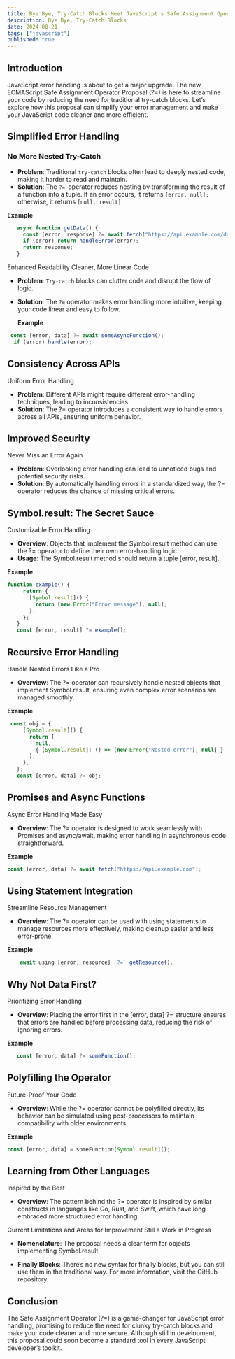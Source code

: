 ```yaml
---
title: Bye Bye, Try-Catch Blocks Meet JavaScript's Safe Assignment Operator Proposal😉
description: Bye Bye, Try-Catch Blocks
date: 2024-08-21
tags: ["javascript"]
published: true
---
```


## **Introduction**

JavaScript error handling is about to get a major upgrade. The new ECMAScript
Safe Assignment Operator Proposal (?=) is here to streamline your code by
reducing the need for traditional try-catch blocks. Let’s explore how this
proposal can simplify your error management and make your JavaScript code cleaner
and more efficient.

## **Simplified Error Handling**

### **No More Nested Try-Catch**

- **Problem**: Traditional `try-catch` blocks often lead to deeply nested code, making
  it harder to read and maintain.
- **Solution**: The `?= `operator reduces nesting by transforming the result of a function
  into a tuple. If an error occurs, it returns `[error, null];` otherwise, it returns `[null, result]`.

**Example**

```js
   async function getData() {
     const [error, response] ?= await fetch("https://api.example.com/data");
     if (error) return handleError(error);
     return response;
   }
```

Enhanced Readability
Cleaner, More Linear Code

- **Problem**: `Try-catch` blocks can clutter code and disrupt the flow of logic.
- **Solution**: The `?=` operator makes error handling more intuitive, keeping your
  code linear and easy to follow.

  **Example**

```js
 const [error, data] ?= await someAsyncFunction();
  if (error) handle(error);
```

## **Consistency Across APIs**

Uniform Error Handling

- **Problem**: Different APIs might require different error-handling techniques, leading to inconsistencies.
- **Solution**: The ?= operator introduces a consistent way to handle errors across all APIs, ensuring uniform behavior.

## **Improved Security**

Never Miss an Error Again

- **Problem**: Overlooking error handling can lead to unnoticed bugs and potential security risks.
- **Solution**: By automatically handling errors in a standardized way, the ?= operator reduces the chance of missing critical errors.

## **Symbol.result: The Secret Sauce**

Customizable Error Handling

- **Overview**: Objects that implement the Symbol.result method can use the ?= operator to define their own error-handling logic.
- **Usage**: The Symbol.result method should return a tuple [error, result].

**Example**

```js
function example() {
     return {
       [Symbol.result]() {
         return [new Error("Error message"), null];
       },
     };
   }
   const [error, result] ?= example();
```

## **Recursive Error Handling**

Handle Nested Errors Like a Pro

- **Overview**: The ?= operator can recursively handle nested objects that implement Symbol.result, ensuring even complex error scenarios are managed smoothly.

**Example**

```js
 const obj = {
     [Symbol.result]() {
       return [
         null,
         { [Symbol.result]: () => [new Error("Nested error"), null] }
       ];
     },
   };
   const [error, data] ?= obj;
```

## **Promises and Async Functions**

Async Error Handling Made Easy

- **Overview**: The ?= operator is designed to work seamlessly with Promises
  and async/await, making error handling in asynchronous code straightforward.

**Example**

```js
const [error, data] ?= await fetch("https://api.example.com");
```

## **Using Statement Integration**

Streamline Resource Management

- **Overview**: The ?= operator can be used with using statements to manage
  resources more effectively, making cleanup easier and less error-prone.

**Example**

```js
    await using [error, resource] `?=` getResource();
```

## **Why Not Data First?**

Prioritizing Error Handling

- **Overview**: Placing the error first in the [error, data] ?= structure ensures that errors
  are handled before processing data, reducing the risk of ignoring errors.

**Example**

```js
   const [error, data] ?= someFunction();
```

## **Polyfilling the Operator**

Future-Proof Your Code

- **Overview**: While the ?= operator cannot be polyfilled directly, its behavior can be
  simulated using post-processors to maintain compatibility with older environments.

**Example**

```js
const [error, data] = someFunction[Symbol.result]();
```

## **Learning from Other Languages**

Inspired by the Best

- **Overview**: The pattern behind the ?= operator is inspired by similar constructs in languages
  like Go, Rust, and Swift, which have long embraced more structured error handling.

Current Limitations and Areas for Improvement
Still a Work in Progress

- **Nomenclature**: The proposal needs a clear term for objects implementing Symbol.result.

- **Finally Blocks**: There’s no new syntax for finally blocks, but you can still use them in the traditional way.
  For more information, visit the GitHub repository.

## **Conclusion**

The Safe Assignment Operator (?=) is a game-changer for JavaScript error handling, promising to
reduce the need for clunky try-catch blocks and make your code cleaner and more secure. Although still
in development, this proposal could soon become a standard tool in every JavaScript developer’s toolkit.
